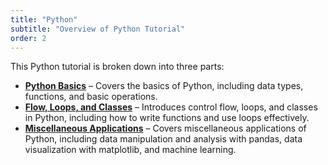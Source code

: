 ```yaml
---
title: "Python"
subtitle: "Overview of Python Tutorial"
order: 2
---
```


This Python tutorial is broken down into three parts:

- [**Python Basics**](python-intro/index.qmd) – Covers the basics of Python, including data types, functions, and basic operations.
- [**Flow, Loops, and Classes**](python-flow.qmd) – Introduces control flow, loops, and classes in Python, including how to write functions and use loops effectively.
- [**Miscellaneous Applications**](python-apps.qmd) – Covers miscellaneous applications of Python, including data manipulation and analysis with pandas, data visualization with matplotlib, and machine learning.